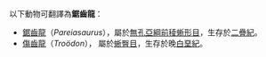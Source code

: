 以下動物可翻譯為'''鋸齒龍'''：
*[[鋸齒龍|鋸齒龍]]（''Pareiasaurus''），屬於[[無孔亞綱|無孔亞綱]][[前稜蜥形目|前稜蜥形目]]，生存於[[二疊紀|二疊紀]]。
*[[傷齒龍|傷齒龍]]（''Troödon''）， 屬於[[蜥臀目|蜥臀目]]，生存於晚[[白堊紀|白堊紀]]。

{{disambig|Cat=三字物種消歧義}}